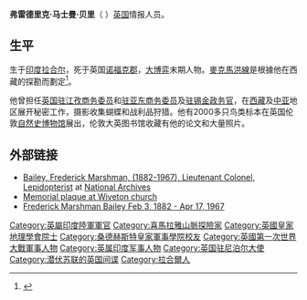 '''弗雷德里克·马士曼·贝里'''（{{lang-en|Frederick Marshman Bailey}}  {{bd|1882年|2月3日|1967年|4月17日}}）[[英国|英国]]情报人员。

==生平==
生于[[印度|印度]][[拉合尔|拉合尔]]，死于英国[[诺福克郡|诺福克郡]]，[[大博弈|大博弈]]末期人物。[[麥克馬洪線|麥克馬洪線]]是根據他在西藏的探勘而劃定<ref>{{cite book|author=Claude Arpi|title=''1962 and the McMahon Line Saga''|url=https://books.google.com/books?id=F-Lmt7J-vYgC&pg=PT70|publisher=Lancer Publishers|isbn=978-1-935501-57-2|page=70}}</ref>。

他曾担任[[英国驻江孜商务委员|英国驻江孜商务委员]]和[[英国驻亚东商务委员|驻亚东商务委员]]及[[驻锡金政务官|驻锡金政务官]]，在[[西藏|西藏]]及[[中亚|中亚]]地区展开秘密工作，摄影收集蝴蝶和战利品狩猎。他有2000多只鸟类标本在英国伦敦[[自然史博物馆_(伦敦)|自然史博物馆]]展出，伦敦大英图书馆收藏有他的论文和大量照片。

==外部链接==
*[https://discovery.nationalarchives.gov.uk/details/c/F45959 Bailey, Frederick Marshman, (1882-1967), Lieutenant Colonel, Lepidopterist] {{Wayback|url=https://discovery.nationalarchives.gov.uk/details/c/F45959 |date=20211011071654 }} at [[National_Archives|National Archives]]
*[http://www.roll-of-honour.com/Norfolk/Wiveton.html Memorial plaque at Wiveton church] {{Wayback|url=http://www.roll-of-honour.com/Norfolk/Wiveton.html |date=20210515025439 }}
*[https://artsandculture.google.com/entity/frederick-marshman-bailey/m07_20h?hl=en Frederick Marshman Bailey Feb 3, 1882 - Apr 17, 1967] {{Wayback|url=https://artsandculture.google.com/entity/frederick-marshman-bailey/m07_20h?hl=en |date=20211009133947 }}
{{Commons category}}
{{Authority control}}

{{DEFAULTSORT:Bailey, Frederick Markham}}
[[Category:英屬印度陸軍軍官|Category:英屬印度陸軍軍官]]
[[Category:喜馬拉雅山脈探險家|Category:喜馬拉雅山脈探險家]]
[[Category:英國皇家地理學會院士|Category:英國皇家地理學會院士]]
[[Category:桑德赫斯特皇家軍事學院校友|Category:桑德赫斯特皇家軍事學院校友]]
[[Category:英國第一次世界大戰軍事人物|Category:英國第一次世界大戰軍事人物]]
[[Category:英属印度军事人物|Category:英属印度军事人物]]
[[Category:英国驻尼泊尔大使|Category:英国驻尼泊尔大使]]
[[Category:潜伏苏联的英国间谍|Category:潜伏苏联的英国间谍]]
[[Category:拉合爾人|Category:拉合爾人]]